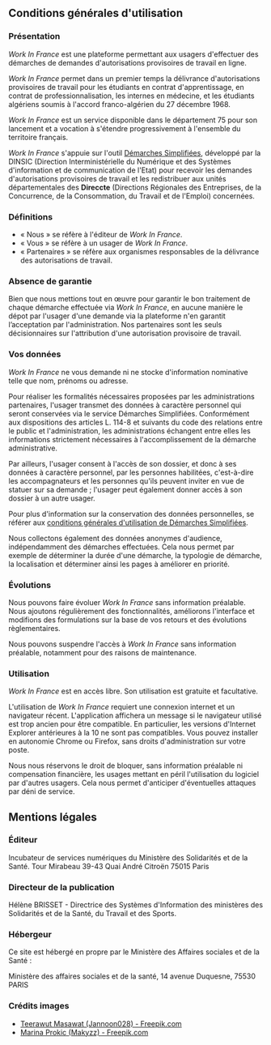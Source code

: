 ## Conditions générales d'utilisation

### Présentation

_Work In France_ est une plateforme permettant aux usagers d'effectuer des démarches de demandes d'autorisations provisoires de travail en ligne.

_Work In France_ permet dans un premier temps la délivrance d'autorisations provisoires de travail pour les étudiants en contrat d'apprentissage, en contrat de professionnalisation, les internes en médecine, et les étudiants algériens soumis à l'accord franco-algérien du 27 décembre 1968.

_Work In France_ est un service disponible dans le département 75 pour son lancement et a vocation à s'étendre progressivement à l'ensemble du territoire français.

_Work In France_ s'appuie sur l'outil [Démarches Simplifiées](https://demarches-simplifiees.fr), développé par la DINSIC (Direction Interministérielle du Numérique et des Systèmes d'information et de communication de l'Etat) pour recevoir les demandes d'autorisations provisoires de travail et les redistribuer aux unités départementales des **Direccte** (Directions Régionales des Entreprises, de la Concurrence, de la Consommation, du Travail et de l'Emploi) concernées.

### Définitions

- « Nous » se réfère à l'éditeur de _Work In France_.
- « Vous » se réfère à un usager de _Work In France_.
- « Partenaires » se réfère aux organismes responsables de la délivrance des autorisations de travail.

### Absence de garantie

Bien que nous mettions tout en œuvre pour garantir le bon traitement de chaque démarche effectuée via _Work In France_, en aucune manière le dépot par l'usager d'une demande via la plateforme n'en garantit l’acceptation par l'administration. Nos partenaires sont les seuls décisionnaires sur l'attribution d'une autorisation provisoire de travail.

### Vos données

_Work In France_ ne vous demande ni ne stocke d'information nominative telle que nom, prénoms ou adresse.

Pour réaliser les formalités nécessaires proposées par les administrations partenaires, l'usager transmet des données à caractère personnel qui seront conservées via le service Démarches Simplifiées. Conformément aux dispositions des articles L. 114-8 et suivants du code des relations entre le public et l'administration, les administrations échangent entre elles les informations strictement nécessaires à l'accomplissement de la démarche administrative.

Par ailleurs, l'usager consent à l'accès de son dossier, et donc à ses données à caractère personnel, par les personnes habilitées, c'est-à-dire les accompagnateurs et les personnes qu'ils peuvent inviter en vue de statuer sur sa demande ; l'usager peut également donner accès à son dossier à un autre usager.

Pour plus d'information sur la conservation des données personnelles, se référer aux [conditions générales d'utilisation de Démarches Simplifiées](https://tps.gitbooks.io/tps-documentation/content/conditions-generales-dutilisation.html).

Nous collectons également des données anonymes d'audience, indépendamment des démarches effectuées. Cela nous permet par exemple de déterminer la durée d'une démarche, la typologie de démarche, la localisation et déterminer ainsi les pages à améliorer en priorité.

### Évolutions

Nous pouvons faire évoluer _Work In France_ sans information préalable. Nous ajoutons régulièrement des fonctionnalités, améliorons l'interface et modifions des formulations sur la base de vos retours et des évolutions règlementaires.

Nous pouvons suspendre l'accès à _Work In France_ sans information préalable, notamment pour des raisons de maintenance.

### Utilisation

_Work In France_ est en accès libre. Son utilisation est gratuite et facultative.

L'utilisation de _Work In France_ requiert une connexion internet et un navigateur récent. L'application affichera un message si le navigateur utilisé est trop ancien pour être compatible. En particulier, les versions d'Internet Explorer antérieures à la 10 ne sont pas compatibles. Vous pouvez installer en autonomie Chrome ou Firefox, sans droits d'administration sur votre poste.

Nous nous réservons le droit de bloquer, sans information préalable ni compensation financière, les usages mettant en péril l'utilisation du logiciel par d'autres usagers. Cela nous permet d'anticiper d'éventuelles attaques par déni de service.

## Mentions légales

### Éditeur

Incubateur de services numériques du Ministère des Solidarités et de la Santé.
Tour Mirabeau
39-43 Quai André Citroën
75015 Paris

### Directeur de la publication

Hélène BRISSET - Directrice des Systèmes d'Information des ministères des Solidarités et de la Santé, du Travail et des Sports.

### Hébergeur

Ce site est hébergé en propre par le Ministère des Affaires sociales et de la Santé :

Ministère des affaires sociales et de la santé, 14 avenue Duquesne, 75530 PARIS

### Crédits images

- [Teerawut Masawat (Jannoon028) - Freepik.com](https://www.freepik.com/free-photo/wallpaper-geography-nation-map-paper_1048435.htm)
- [Marina Prokic (Makyzz) - Freepik.com](https://www.freepik.com/free-vector/flat-icon-set-for-business_1063638.htm)

